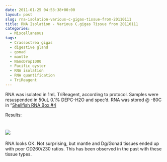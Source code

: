 ```yaml
---
date: 2011-01-25 04:53:38+00:00
layout: post
slug: rna-isolation-various-c-gigas-tissue-from-20110111
title: RNA Isolation - Various C.gigas Tissue from 20110111
categories:
  - Miscellaneous
tags:
  - Crassostrea gigas
  - digestive gland
  - gonad
  - mantle
  - NanoDrop1000
  - Pacific oyster
  - RNA isolation
  - RNA quantification
  - TriReagent
---
```


RNA was isolated in 1mL TriReagent, according to protocol. Samples were resuspended in 50uL 0.1% DEPC-H2O and spec'd. RNA was stored @ -80C in "[Shellfish RNA Box #4](https://spreadsheets0.google.com/ccc?hl=en&key=pwrSWt05L-jZMgZvrRwC8QA&hl=en#gid=3)

Results:



# ![](https://eagle.fish.washington.edu/Arabidopsis/RNA%20Spec%20Readings/20110124%20RNA.JPG)



RNA looks OK. Not surprising, but mantle and Dg/Gonad tissues ended up with poor OD260/230 ratios. This has been observed in the past with these tissue types.
